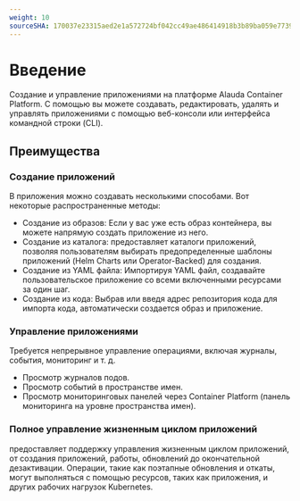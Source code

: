 ```yaml
---
weight: 10
sourceSHA: 170037e23315aed2e1a572724bf042cc49ae486414918b3b89ba059e7739837a
---
```


# Введение

Создание и управление приложениями на платформе Alauda Container Platform. С помощью <Term name="product" textCase="lower" /> вы можете создавать, редактировать, удалять и управлять приложениями с помощью веб-консоли или интерфейса командной строки (CLI).

## Преимущества

### Создание приложений

В <Term name="product" textCase="lower" /> приложения можно создавать несколькими способами. Вот некоторые распространенные методы:

- Создание из образов: Если у вас уже есть образ контейнера, вы можете напрямую создать приложение из него.
- Создание из каталога: <Term name="product" textCase="lower" /> предоставляет каталоги приложений, позволяя пользователям выбирать предопределенные шаблоны приложений (Helm Charts или Operator-Backed) для создания.
- Создание из YAML файла: Импортируя YAML файл, создавайте пользовательское приложение со всеми включенными ресурсами за один шаг.
- Создание из кода: Выбрав или введя адрес репозитория кода для импорта кода, автоматически создается образ и приложение.

### Управление приложениями

Требуется непрерывное управление операциями, включая журналы, события, мониторинг и т. д.

- Просмотр журналов подов.
- Просмотр событий в пространстве имен.
- Просмотр мониторинговых панелей через Container Platform (панель мониторинга на уровне пространства имен).

### Полное управление жизненным циклом приложений

<Term name="product" textCase="lower" /> предоставляет поддержку управления жизненным циклом приложений, от создания приложений, работы, обновлений до окончательной дезактивации. Операции, такие как поэтапные обновления и откаты, могут выполняться с помощью ресурсов, таких как приложения, и других рабочих нагрузок Kubernetes.
